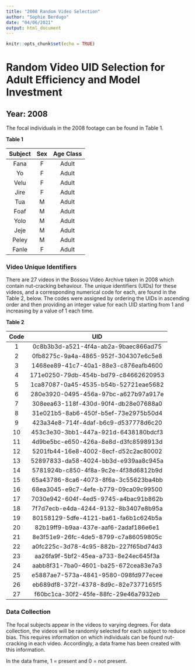 ```yaml
---
title: "2008 Random Video Selection"
author: "Sophie Berdugo"
date: "04/06/2021"
output: html_document
---
```


```r
knitr::opts_chunk$set(echo = TRUE)
```

# Random Video UID Selection for Adult Efficiency and Model Investment

## Year: 2008

The focal individuals in the 2008 footage can be found in Table 1.

**Table 1**

|Subject  | Sex | Age Class  |
|:------: |:---:| :---------:|
|Fana     |F    | Adult      |
|Yo       |F    | Adult      |
|Velu     |F    | Adult      |
|Jire     |F    | Adult      |
|Tua      |M    | Adult      |
|Foaf     |M    | Adult      |
|Yolo     |M    | Adult      |
|Jeje     |M    | Adult      |
|Peley    |M    | Adult      |
|Fanle    |F    | Adult      |

### Video Unique Identifiers
There are 27 videos in the Bossou Video Archive taken in 2008 which contain nut-cracking behaviour. The unique identifiers (UIDs) for these videos, and a corresponding numerical code for each, are found in the Table 2, below. The codes were assigned by ordering the UIDs in ascending order and then providing an integer value for each UID starting from 1 and increasing by a value of 1 each time.

**Table 2**

|Code  | UID                                  |
|:---: | :-----------------------------------:|
|1     | 0c8b3b3d-a521-4f4a-ab2a-9baec866ad75 |
|2     | 0fb8275c-9a4a-4865-952f-304307e6c5e8 |
|3     | 1468ee89-41c7-40a1-88e3-c876eafb4600 |
|4     | 171e0250-79db-454b-bd79-c84662620953 |
|5     | 1ca87087-0a45-4535-b54b-52721eae5682 |
|6     | 280e3920-0495-456a-97bc-a627b97a917e |
|7     | 308eea63-118f-430d-90f4-db28e07688a0 |
|8     | 31e021b5-8ab6-450f-b5ef-73e2975b50d4 |
|9     | 423a34e8-714f-4daf-b6c9-d537778d6c20 |
|10    | 453c3e30-3bb1-447a-921d-6438180bdcf3 |
|11    | 4d9be5bc-e650-426a-8e8d-d3fc8598913d |
|12    | 5201fb44-16e8-4002-8ecf-d52c2ac80002 |
|13    | 52897833-da58-4024-bb3d-e939aa8c945a |
|14    | 5781924b-c850-4f8a-9c2e-4f38d6812b9d |
|15    | 65a43786-8ca6-4073-8f6a-3c55623ba4bb |
|16    | 68ea3045-e9c7-4efe-b779-09ca09c99500 |
|17    | 7030e942-604f-4ed5-9745-a4bac91b862b |
|18    | 7f7d7ecb-e4da-4244-9132-8b3407e8b95a |
|19    | 80158129-5dfe-4121-ba61-fa6b1c624b5a |
|20    | 82b19ff9-b9aa-437e-aaf6-2adaf186e6e1 |
|21    | 8e3f51e9-26fc-4de5-8799-c7a86059805c |
|22    | a0fc225c-3d78-4c95-882b-227f65bd74d3 |
|23    | aa26fa9f-5bf2-45ea-a733-8e24ec645f3a |
|24    | aabb8f31-7ba0-4601-ba25-672cea83e7a3 |
|25    | e5887ae7-573a-4841-9580-098fd977ecee |
|26    | eb689df8-372f-4378-8d9c-82e7377165f5 |
|27    | f60bc1ca-30f2-45fe-88fc-29e46a7932eb |

### Data Collection
The focal subjects appear in the videos to varying degrees. For data collection, the videos will be randomly selected for each subject to reduce bias. This requires information on which individuals can be found nut-cracking in each video. Accordingly, a data frame has been created with this information.

In the data frame, 1 = present and 0 = not present.

